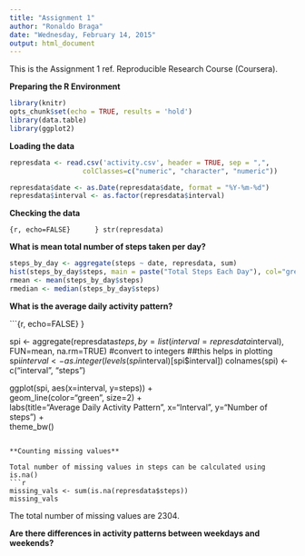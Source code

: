 ```yaml
---
title: "Assignment 1"
author: "Ronaldo Braga"
date: "Wednesday, February 14, 2015"
output: html_document
---
```


This is the Assignment 1 ref. Reproducible Research Course (Coursera). 

**Preparing the R Environment**

```r
library(knitr)
opts_chunk$set(echo = TRUE, results = 'hold')
library(data.table)
library(ggplot2)

```

__Loading the data__


```r
represdata <- read.csv('activity.csv', header = TRUE, sep = ",",
                  colClasses=c("numeric", "character", "numeric"))

represdata$date <- as.Date(represdata$date, format = "%Y-%m-%d")
represdata$interval <- as.factor(represdata$interval)

```

__Checking the data__

```{r, echo=FALSE}      }
str(represdata)
```

**What is mean total number of steps taken per day?**

```r
steps_by_day <- aggregate(steps ~ date, represdata, sum)
hist(steps_by_day$steps, main = paste("Total Steps Each Day"), col="green", xlab="Number of Steps")
rmean <- mean(steps_by_day$steps)
rmedian <- median(steps_by_day$steps)

```

**What is the average daily activity pattern?**

```{r, echo=FALSE}      }

spi <- aggregate(represdata$steps, 
                                by = list(interval = represdata$interval),
                                FUN=mean, na.rm=TRUE)
#convert to integers
##this helps in plotting
spi$interval <- 
        as.integer(levels(spi$interval)[spi$interval])
colnames(spi) <- c("interval", "steps")

ggplot(spi, aes(x=interval, y=steps)) +   
        geom_line(color="green", size=2) +  
        labs(title="Average Daily Activity Pattern", x="Interval", y="Number of steps") +  
        theme_bw()


```

**Counting missing values**

Total number of missing values in steps can be calculated using is.na() 
```r
missing_vals <- sum(is.na(represdata$steps))
missing_vals
```

The total number of  missing values are 2304.


**Are there differences in activity patterns between weekdays and weekends?**

```r


```